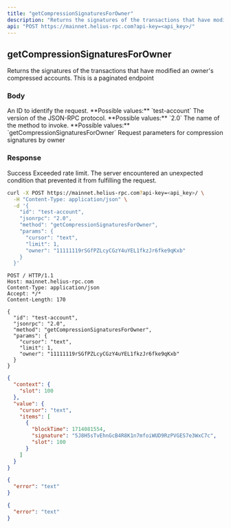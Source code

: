 ```yaml
---
title: "getCompressionSignaturesForOwner"
description: "Returns the signatures of the transactions that have modified an owner's compressed accounts. This is a paginated endpoint"
api: "POST https://mainnet.helius-rpc.com?api-key=<api_key>/"
---
```


## getCompressionSignaturesForOwner

Returns the signatures of the transactions that have modified an owner's compressed accounts. This is a paginated endpoint

### Body

<ParamField body="id" type="string" required>
  An ID to identify the request. **Possible values:** `test-account`
</ParamField>

<ParamField body="jsonrpc" type="string" required>
  The version of the JSON-RPC protocol. **Possible values:** `2.0`
</ParamField>

<ParamField body="method" type="string" required>
  The name of the method to invoke. **Possible values:**
  `getCompressionSignaturesForOwner`
</ParamField>

<ParamField body="params" type="object" required>
  Request parameters for compression signatures by owner
</ParamField>

### Response

<ResponseField name="200" type="object">
  Success
  <Expandable title="Response">
    <ResponseField name="context" type="object" />
    <ResponseField name="value" type="object" />
  </Expandable>
</ResponseField>

<ResponseField name="429" type="object">
  Exceeded rate limit.
  <Expandable title="Response">
    <ResponseField name="error" type="string" />
  </Expandable>
</ResponseField>

<ResponseField name="500" type="object">
  The server encountered an unexpected condition that prevented it from
  fulfilling the request.
  <Expandable title="Response">
    <ResponseField name="error" type="string" />
  </Expandable>
</ResponseField>

<RequestExample>

```bash cURL
curl -X POST https://mainnet.helius-rpc.com?api-key=<api_key>/ \
  -H "Content-Type: application/json" \
  -d '{
    "id": "test-account",
    "jsonrpc": "2.0",
    "method": "getCompressionSignaturesForOwner",
    "params": {
      "cursor": "text",
      "limit": 1,
      "owner": "11111119rSGfPZLcyCGzY4uYEL1fkzJr6fke9qKxb"
    }
  }'
```

```http HTTP
POST / HTTP/1.1
Host: mainnet.helius-rpc.com
Content-Type: application/json
Accept: */*
Content-Length: 170

{
  "id": "test-account",
  "jsonrpc": "2.0",
  "method": "getCompressionSignaturesForOwner",
  "params": {
    "cursor": "text",
    "limit": 1,
    "owner": "11111119rSGfPZLcyCGzY4uYEL1fkzJr6fke9qKxb"
  }
}
```

</RequestExample>

<ResponseExample>

```json 200 Success
{
  "context": {
    "slot": 100
  },
  "value": {
    "cursor": "text",
    "items": [
      {
        "blockTime": 1714081554,
        "signature": "5J8H5sTvEhnGcB4R8K1n7mfoiWUD9RzPVGES7e3WxC7c",
        "slot": 100
      }
    ]
  }
}
```

```json 429 Exceeded rate limit
{
  "error": "text"
}
```

```json 500 Server Error
{
  "error": "text"
}
```

</ResponseExample>
